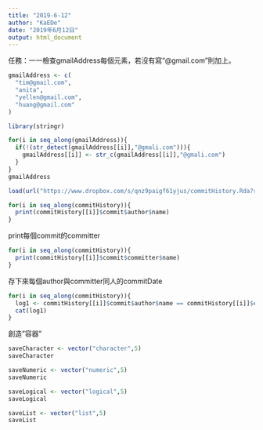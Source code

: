 ```yaml
---
title: "2019-6-12"
author: "KaEDe"
date: "2019年6月12日"
output: html_document
---
```



任務：一一檢查gmailAddress每個元素，若沒有寫“@gmail.com”則加上。

```r
gmailAddress <- c(
  "tim@gmail.com",
  "anita",
  "yellen@gmail.com",
  "huang@gmail.com"
)

library(stringr)

for(i in seq_along(gmailAddress)){
  if(!(str_detect(gmailAddress[[i]],"@gmali.com"))){
    gmailAddress[[i]] <- str_c(gmailAddress[[i]],"@gmali.com")
  }
}
gmailAddress
```

```r
load(url("https://www.dropbox.com/s/qnz9paigf61yjus/commitHistory.Rda?raw=1"))
```

```r
for(i in seq_along(commitHistory)){
  print(commitHistory[[i]]$commit$author$name)
}
```


print每個commit的committer
```r
for(i in seq_along(commitHistory)){
  print(commitHistory[[i]]$commit$committer$name)
}
```

存下來每個author與committer同人的commitDate

```r
for(i in seq_along(commitHistory)){
  log1 <- commitHistory[[i]]$commit$author$name == commitHistory[[i]]$commit$committer$name
  cat(log1)
}
```

創造"容器"
```r
saveCharacter <- vector("character",5)
saveCharacter

saveNumeric <- vector("numeric",5)
saveNumeric

saveLogical <- vector("logical",5)
saveLogical

saveList <- vector("list",5)
saveList
```

```r

```









